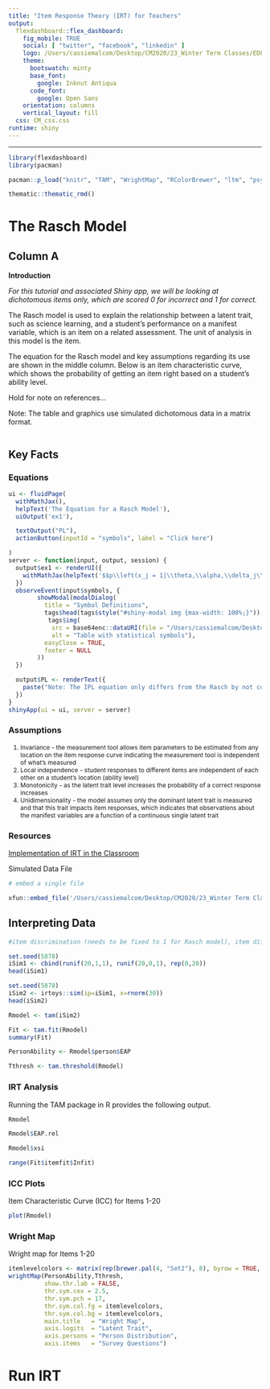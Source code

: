 ```yaml
---
title: "Item Response Theory (IRT) for Teachers"
output: 
  flexdashboard::flex_dashboard:
    fig_mobile: TRUE
    social: [ "twitter", "facebook", "linkedin" ]
    logo: /Users/cassiemalcom/Desktop/CM2020/23_Winter Term Classes/EDLD 640 DS Cap/MalcomIRTshiny/Images/IRT-logo.jpg
    theme:
      bootswatch: minty
      base_font:
        google: Inknut Antiqua
      code_font:
        google: Open Sans
    orientation: columns
    vertical_layout: fill
  css: CM_css.css
runtime: shiny
---
```

<style type="text/css">
  li {font-size: 12px;}
</style>
---


```r
library(flexdashboard)
library(pacman)

pacman::p_load("knitr", "TAM", "WrightMap", "RColorBrewer", "ltm", "psych", "flexdashboard", "leaflet", thematic, shiny, shinyalert, irtoys, xtable, tinytex, xfun, plotly, ShinyItemAnalysis)

thematic::thematic_rmd()
```

# The Rasch Model

## **Column A** {style="black"}

**Introduction**

*For this tutorial and associated Shiny app, we will be looking at dichotomous items only, which are scored 0 for incorrect and 1 for correct.*

The Rasch model is used to explain the relationship between a latent trait, such as science learning, and a student's performance on a manifest variable, which is an item on a related assessment. The unit of analysis in this model is the item.

The equation for the Rasch model and key assumptions regarding its use are shown in the middle column. Below is an item characteristic curve, which shows the probability of getting an item right based on a student's ability level.



Hold for note on references...

Note: The table and graphics use simulated dichotomous data in a matrix format.


```r

```

## Key Facts


### Equations


```r
ui <- fluidPage(
  withMathJax(),
  helpText('The Equation for a Rasch Model'),
  uiOutput('ex1'),

  textOutput("PL"),
  actionButton(inputId = "symbols", label = "Click here")

)
server <- function(input, output, session) {
  output$ex1 <- renderUI({
    withMathJax(helpText('$$p\\left(x_j = 1|\\theta,\\alpha,\\delta_j\\right) = \\frac{e^{(\\theta-\\delta_j)}}{1 + e^{(\\theta-\\delta_j)}}$$'))
  })
  observeEvent(input$symbols, {
        showModal(modalDialog(
          title = "Symbol Definitions",
          tags$head(tags$style("#shiny-modal img {max-width: 100%;}")),
           tags$img(
            src = base64enc::dataURI(file = "/Users/cassiemalcom/Desktop/CM2020/23_Winter Term Classes/EDLD 640 DS Cap/MalcomIRTshiny/Images/2023-02-28_14-10-27.jpg", mime = "image/jpeg"),
            alt = "Table with statistical symbols"),
          easyClose = TRUE,
          footer = NULL
        ))
  })

  output$PL <- renderText({
    paste("Note: The IPL equation only differs from the Rasch by not constraining item discrimination (α) to 1.")
  })
}
shinyApp(ui = ui, server = server)

```

### Assumptions

1.  Invariance - the measurement tool allows item parameters to be estimated from any location on the item response curve indicating the measurement tool is independent of what's measured
2.  Local independence - student responses to different items are independent of each other on a student's location (ability level)
3.  Monotonicity - as the latent trait level increases the probability of a correct response increases
4.  Unidimensionality - the model assumes only the dominant latent trait is measured and that this trait impacts item responses, which indicates that observations about the manifest variables are a function of a continuous single latent trait


### Resources

[Implementation of IRT in the Classroom](https://www.researchgate.net/publication/333399406_Determining_Test_Length_Precision_for_Economics_Testing_The_Implementation_of_IRT_Model_for_Classroom_Assessment)

Simulated Data File
```r
# embed a single file

xfun::embed_file('/Users/cassiemalcom/Desktop/CM2020/23_Winter Term Classes/EDLD 640 DS Cap/MalcomIRTshiny/Data/irtSIM.csv')

```

## Interpreting Data  {.tabset data-width="650"}

```r
#item discrimination (needs to be fixed to 1 for Rasch model), item difficulty, and number of items

set.seed(5878)
iSim1 <- cbind(runif(20,1,1), runif(20,0,1), rep(0,20))
head(iSim1)
```

```r

set.seed(5878)
iSim2 <- irtoys::sim(ip=iSim1, x=rnorm(30))
head(iSim2)
```


```r
Rmodel <- tam(iSim2)
```

```r
Fit <- tam.fit(Rmodel)
summary(Fit)
```

```r
PersonAbility <- Rmodel$person$EAP
```

```r
Tthresh <- tam.threshold(Rmodel)
```

### IRT Analysis

Running the TAM package in R provides the following output.
```r
Rmodel

Rmodel$EAP.rel

Rmodel$xsi

range(Fit$itemfit$Infit)
```

### ICC Plots

Item Characteristic Curve (ICC) for Items 1-20
```r
plot(Rmodel)
```

### Wright Map

Wright map for Items 1-20
```r
itemlevelcolors <- matrix(rep(brewer.pal(4, "Set2"), 8), byrow = TRUE, ncol = 4)
wrightMap(PersonAbility,Tthresh,
          show.thr.lab = FALSE,
          thr.sym.cex = 2.5,
          thr.sym.pch = 17,
          thr.sym.col.fg = itemlevelcolors, 
          thr.sym.col.bg = itemlevelcolors,
          main.title   = "Wright Map",
          axis.logits  = "Latent Trait",
          axis.persons = "Person Distribution",
          axis.items   = "Survey Questions")
```


# Run IRT
